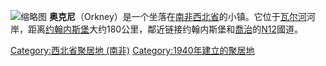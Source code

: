 {{expand|time=2014-08-29T13:58:26+00:00}}
{{unreferenced|time=2014-08-29T13:58:26+00:00}}
[[File:Station_Orkney_NW.JPG|缩略图]]
{{Location map|South Africa|width=250|caption=在南非的位置}}
'''奥克尼'''（Orkney）是一个坐落在[[南非|南非]][[西北省|西北省]]的小镇。它位于[[瓦尔河|瓦尔河]]河岸，距离[[约翰内斯堡|约翰内斯堡]]大约180公里，鄰近链接约翰内斯堡和[[喬治_(西開普省)|喬治]]的[[12號國道_(南非)|N12]]國道。

{{SouthAfrica-geo-stub}}
{{coord|display=title}}
{{DEFAULTSORT:Orkney}}
[[Category:西北省聚居地_(南非)|Category:西北省聚居地 (南非)]]
[[Category:1940年建立的聚居地|Category:1940年建立的聚居地]]
